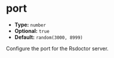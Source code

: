 # port

- **Type:** `number`
- **Optional:** `true`
- **Default:** `random(3000, 8999)`

Configure the port for the Rsdoctor server.
